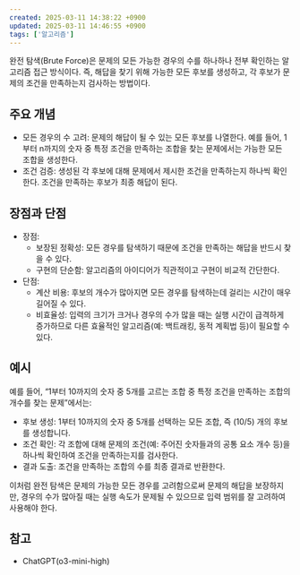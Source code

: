 ```yaml
---
created: 2025-03-11 14:38:22 +0900
updated: 2025-03-11 14:46:55 +0900
tags: ['알고리즘']
---
```


완전 탐색(Brute Force)은 문제의 모든 가능한 경우의 수를 하나하나 전부 확인하는 알고리즘 접근 방식이다. 즉, 해답을 찾기 위해 가능한 모든 후보를 생성하고, 각 후보가 문제의 조건을 만족하는지 검사하는 방법이다.

## 주요 개념

- 모든 경우의 수 고려: 문제의 해답이 될 수 있는 모든 후보를 나열한다. 예를 들어, 1부터 n까지의 숫자 중 특정 조건을 만족하는 조합을 찾는 문제에서는 가능한 모든 조합을 생성한다.
- 조건 검증: 생성된 각 후보에 대해 문제에서 제시한 조건을 만족하는지 하나씩 확인한다. 조건을 만족하는 후보가 최종 해답이 된다.

## 장점과 단점

- 장점:
	- 보장된 정확성: 모든 경우를 탐색하기 때문에 조건을 만족하는 해답을 반드시 찾을 수 있다.
	- 구현의 단순함: 알고리즘의 아이디어가 직관적이고 구현이 비교적 간단한다.
- 단점:
	- 계산 비용: 후보의 개수가 많아지면 모든 경우를 탐색하는데 걸리는 시간이 매우 길어질 수 있다.
	- 비효율성: 입력의 크기가 크거나 경우의 수가 많을 때는 실행 시간이 급격하게 증가하므로 다른 효율적인 알고리즘(예: 백트래킹, 동적 계획법 등)이 필요할 수 있다.

## 예시

예를 들어, “1부터 10까지의 숫자 중 5개를 고르는 조합 중 특정 조건을 만족하는 조합의 개수를 찾는 문제”에서는:

- 후보 생성: 1부터 10까지의 숫자 중 5개를 선택하는 모든 조합, 즉 (10/5) 개의 후보를 생성합니다.
- 조건 확인: 각 조합에 대해 문제의 조건(예: 주어진 숫자들과의 공통 요소 개수 등)을 하나씩 확인하여 조건을 만족하는지를 검사한다.
- 결과 도출: 조건을 만족하는 조합의 수를 최종 결과로 반환한다.

이처럼 완전 탐색은 문제의 가능한 모든 경우를 고려함으로써 문제의 해답을 보장하지만, 경우의 수가 많아질 때는 실행 속도가 문제될 수 있으므로 입력 범위를 잘 고려하여 사용해야 한다.

## 참고

- ChatGPT(o3-mini-high)
